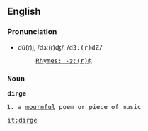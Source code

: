 ==English==
===Pronunciation===
*dû(r)j, /dɜː(r)ʤ/, /<tt>d3:(r)dZ/
*:[[Rhymes:English:-ɜː(r)ʤ|Rhymes: -ɜː(r)ʤ]]
===Noun===
'''dirge'''

#a [[mourn]]ful poem or piece of music

[[it:dirge]]